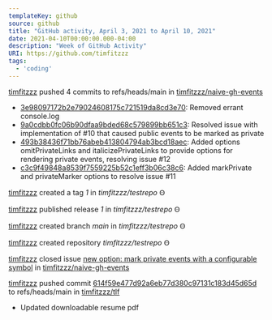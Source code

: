 ---
templateKey: github
source: github
title: "GitHub activity, April 3, 2021 to April 10, 2021"
date: 2021-04-10T00:00:00.000-04:00
description: "Week of GitHub Activity"
URI: https://github.com/timfitzzz
tags: 
  - 'coding'
---

[timfitzzz](https://github.com/timfitzzz) pushed 4 commits to refs/heads/main in [timfitzzz/naive-gh-events](https://github.com/timfitzzz/naive-gh-events)  
* [3e98097172b2e79024608175c721519da8cd3e70](https://github.com/timfitzzz/naive-gh-events/commits/3e98097172b2e79024608175c721519da8cd3e70): Removed errant console.log  
* [9a0cdbb0fc06b90dfaa9bded68c579899bb651c3](https://github.com/timfitzzz/naive-gh-events/commits/9a0cdbb0fc06b90dfaa9bded68c579899bb651c3): Resolved issue with implementation of #10 that caused public events to be marked as private  
* [493b38436f71bb76abeb413804794ab3bcd18aec](https://github.com/timfitzzz/naive-gh-events/commits/493b38436f71bb76abeb413804794ab3bcd18aec): Added options omitPrivateLinks and italicizePrivateLinks to provide options for rendering private events, resolving issue #12  
* [c3c9f49848a8539f7559225b52c1eff3b06c38c6](https://github.com/timfitzzz/naive-gh-events/commits/c3c9f49848a8539f7559225b52c1eff3b06c38c6): Added markPrivate and privateMarker options to resolve issue #11  

[timfitzzz](https://github.com/timfitzzz) created a tag _1_ in _timfitzzz/testrepo_ Ꙫ  

[timfitzzz](https://github.com/timfitzzz) published release _1_ in _timfitzzz/testrepo_ Ꙫ  

[timfitzzz](https://github.com/timfitzzz) created branch _main_ in _timfitzzz/testrepo_ Ꙫ  

[timfitzzz](https://github.com/timfitzzz) created repository _timfitzzz/testrepo_ Ꙫ  

[timfitzzz](https://github.com/timfitzzz) closed issue [new option: mark private events with a configurable symbol](https://github.com/timfitzzz/naive-gh-events/issues/11) in [timfitzzz/naive-gh-events](https://github.com/timfitzzz/naive-gh-events)  

[timfitzzz](https://github.com/timfitzzz) pushed commit [614f59e477d92a6eb77d380c97131c183d45d65d](https://github.com/timfitzzz/tlf/commits/614f59e477d92a6eb77d380c97131c183d45d65d) to refs/heads/main in [timfitzzz/tlf](https://github.com/timfitzzz/tlf)  
* Updated downloadable resume pdf  

